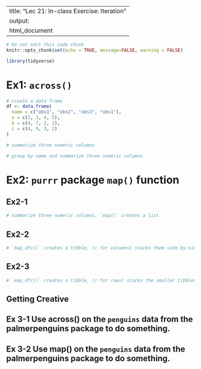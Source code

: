 
---
title: "Lec 21: In-class Exercise: Iteration"
output:
  html_document
---

```r
# Do not edit this code chunk
knitr::opts_chunk$set(echo = TRUE, message=FALSE, warning = FALSE)
```

```r
library(tidyverse)
```

# Ex1: `across()`

```r
# create a data frame
df <- data.frame(
  name = c("obs1", "obs2", "obs3", "obs1"),
  a = c(2, 3, 4, 5),
  b = c(4, 7, 2, 1),
  c = c(4, 9, 3, 2)
)
```

```r
# summarize three numeric columns

```

```r
# group by name and summarize three numeric columns

```

# Ex2: `purrr` package `map()` function

## Ex2-1

```r
# summarize three numeric columns, `map()` creates a list

```

## Ex2-2

```r
# `map_dfc()` creates a tibble, (c for columns) stacks them side-by-side

```

## Ex2-3

```r
# `map_dfr()` creates a tibble, (r for rows) stacks the smaller tibbles on top of each other

```

## Getting Creative

## Ex 3-1 Use  across() on the `penguins` data from the palmerpenguins package to do something. 


## Ex 3-2 Use map() on the `penguins` data from the palmerpenguins package to do something. 
